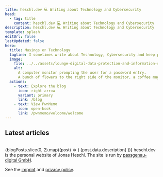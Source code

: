 ```yaml
---
title: heschl.dev 💻 Writing about Technology and Cybersecurity
head:
  - tag: title
    content: heschl.dev 💻 Writing about Technology and Cybersecurity
description: heschl.dev 💻 Writing about Technology and Cybersecurity
template: splash
editUrl: false
lastUpdated: false
hero:
  title: Musings on Technology
  tagline: I sometimes write about Technology, Cybersecurity and keep public notes on this site.
  image:
    file: ../../assets/lounge-digital-data-protection-and-information-security.svg
    alt:
      A computer monitor prompting the user for a password entry.
      A bunch of flowers to the right side of the monitor, a coffee mug to the left.
  actions:
    - text: Explore the blog
      icon: right-arrow
      variant: primary
      link: /blog
    - text: View PwnMemo
      icon: open-book
      link: /pwnmemo/welcome/welcome
---
```



## Latest articles

<br />
{blogPosts.slice(0, 2).map((post) => (
  <BlogCard
    title={post.data.title}
    href={post.slug}
    image={post.data.image}
    releaseDate={post.data.lastUpdated}
    tags={post.data.tags}
  >
    {post.data.description}
  </BlogCard>
))}

<About title="About heschl.dev">
  heschl.dev is the personal website of Jonas Heschl.
  The site is run by
  <a href="https://passgenau.digital/en" target="_blank">passgenau-digital GmbH</a>.

  See the <a href="/imprint">imprint</a> and <a href="/privacy">privacy policy</a>.

</About>
